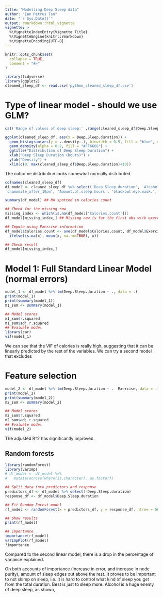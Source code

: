 ```yaml
---
title: "Modelling Deep Sleep data"
author: "Ian Petrus Tan"
date: "`r Sys.Date()`"
output: rmarkdown::html_vignette
vignette: >
  %\VignetteIndexEntry{Vignette Title}
  %\VignetteEngine{knitr::rmarkdown}
  %\VignetteEncoding{UTF-8}
---
```


```r
knitr::opts_chunk$set(
  collapse = TRUE,
  comment = "#>"
)

library(tidyverse)
library(ggplot2)
cleaned_sleep_df <- read.csv('python_cleaned_sleep_df.csv')
```


# Type of linear model - should we use GLM?

```r
cat('Range of values of deep sleep:' ,range(cleaned_sleep_df$Deep.Sleep.duration))

ggplot(cleaned_sleep_df, aes(x = Deep.Sleep.duration)) +
  geom_histogram(aes(y = ..density..), binwidth = 0.5, fill = "blue", color = "black") +# Adjust binwidth as needed
  geom_density(alpha = 0.2, fill = "#FF6666") +
  ggtitle("Distribution of Deep Sleep Duration") +
  xlab("Deep Sleep Duration (hours)") +
  ylab("Density") +
  xlim(c(0, max(cleaned_sleep_df$Deep.Sleep.duration)+10))
```

The outcome distribution looks somewhat normally distributed.

```r
colnames(cleaned_sleep_df)
df_model <- cleaned_sleep_df %>% select('Deep.Sleep.duration', 'Alcohol', 'Game.past.10pm', 'Exercise', 'Calories.count',
'chamomile_after_10pm', 'Amount.of.sleep.hours', 'blackout.eye.mask.', 'day_of_week')
```
```r
summary(df_model) ## NA spotted in calories count 

## Check for the missing row 
missing_index <- which(is.na(df_model['Calories.count']))
df_model[missing_index,] ## Missing row is for the first obs with exercise = gym

## Impute using Exercise information
df_model$Calories.count <- ave(df_model$Calories.count, df_model$Exercise, FUN=function(x) 
  ifelse(is.na(x), mean(x, na.rm=TRUE), x))

## Check result 
df_model[missing_index,] 
```

# Model 1: Full Standard Linear Model (normal errors)


```r
model_1 <- df_model %>% lm(Deep.Sleep.duration ~ ., data = .)
print(model_1)
print(summary(model_1))
m1_sum <- summary(model_1)

## Model scores
m1_sum$r.squared
m1_sum$adj.r.squared
## Evaluate model 
library(car)
vif(model_1)

```

We can see that the VIF of calories is really high, suggesting that it can be linearly predicted by the rest of the variables. 
We can try a second model that excludes 

# Feature selection

```r
model_2 <- df_model %>% lm(Deep.Sleep.duration ~ . -Exercise, data = .)
print(model_2)
print(summary(model_2))
m2_sum <- summary(model_2)

## Model scores
m2_sum$r.squared
m2_sum$adj.r.squared
## Evaluate model 
vif(model_2)
```

The adjusted R^2 has significantly improved. 

## Random forests
```r
library(randomForest)
library(varImp)
# df_model <- df_model %>%
#   mutate(across(where(is.character), as.factor))

## Split data into predictors and response
predictors_df <- df_model %>% select(-Deep.Sleep.duration)
response_df <- df_model$Deep.Sleep.duration

## Fit Random Forest model
rf_model <- randomForest(x = predictors_df, y = response_df, ntree = 500, mtry = floor(sqrt(ncol(predictors_df))), importance = TRUE)

## Show results
print(rf_model)

## importance
importance(rf_model)
varImpPlot(rf_model)
?importance

```

Compared to the second linear model, there is a drop in the percentage of variance explained. 

On both accounts of importance (increase in error, and increase in node purity), amount of sleep edges out above the rest.
It proves to be important to not skimp on sleep, i.e. it is hard to control what kind of sleep you get from the total duration. Best is just to sleep more. 
Alcohol is a huge enemy of deep sleep, as shown, 
